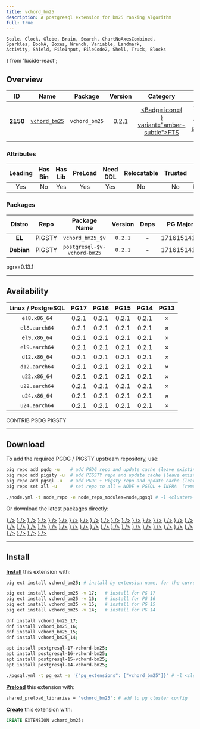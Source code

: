```yaml
---
title: vchord_bm25
description: A postgresql extension for bm25 ranking algorithm
full: true
---
```


    Scale, Clock, Globe, Brain, Search, ChartNoAxesCombined,
    Sparkles, BookA, Boxes, Wrench, Variable, Landmark,
    Activity, Shield, FileInput, FileCode2, Shell, Truck, Blocks
} from 'lucide-react';

## Overview

| <TooltipIconButton tooltip="Extension unique identifier" side="top">ID</TooltipIconButton> | <TooltipIconButton tooltip="Extension name" side="top">Name</TooltipIconButton> | <TooltipIconButton tooltip="Package name for installation" side="top">Package</TooltipIconButton> | <TooltipIconButton tooltip="Latest available extension version" side="top">Version</TooltipIconButton> | <TooltipIconButton tooltip="Extension category" side="top">Category</TooltipIconButton> | <TooltipIconButton tooltip="Open source license" side="top">License</TooltipIconButton> | <TooltipIconButton tooltip="Programming language" side="top">Lang</TooltipIconButton> |
|:--------:|:--------:|:----------:|:--------------:|:---------------------------------------:|:------------------------------------------------------:|:----:|
| **2150** | [`vchord_bm25`](https://github.com/tensorchord/VectorChord-bm25) | `vchord_bm25` | 0.2.1 | <a href="/ext/fts" className="no-underline"><Badge icon={<Search />} variant="amber-subtle">FTS</Badge></a> | <a href="/ext/list/license#agpl-30" className="no-underline"><Badge icon={<Scale />} variant="red-subtle">AGPL-3.0</Badge></a> | <a href="/ext/list/lang#rust"><Badge icon={<FileCode2 />} variant="amber-subtle">Rust</Badge></a> |

### Attributes

| <TooltipIconButton tooltip="The Primary Leading extension in the Package" side="top">Leading</TooltipIconButton> | <TooltipIconButton tooltip="Contains binary utils" side="top">Has Bin</TooltipIconButton> | <TooltipIconButton tooltip="Contains .so shared library files" side="top">Has Lib</TooltipIconButton> | <TooltipIconButton tooltip="Requires preloading via shared_preload_libraries" side="top">PreLoad</TooltipIconButton> | <TooltipIconButton tooltip="Requires CREATE EXTENSION DDL command" side="top">Need DDL</TooltipIconButton> | <TooltipIconButton tooltip="Can be installed in any schema" side="top">Relocatable</TooltipIconButton> | <TooltipIconButton tooltip="Can be created by non-superuser" side="top">Trusted</TooltipIconButton> | <TooltipIconButton tooltip="Schemas used by this extension" side="top">Schemas</TooltipIconButton> |
|:-------:|:-------:|:-------:|:-------:|:--------:|:-----------:|:-------:|:-------:|
| Yes | No | Yes | Yes | Yes | No | No | `bm25_catalog` |

### Packages

| <TooltipIconButton tooltip="Linux distribution family, EL or Debian" side="top">Distro</TooltipIconButton> | <TooltipIconButton tooltip="Package repository" side="top">Repo</TooltipIconButton> | <TooltipIconButton tooltip="The RPM/DEB Package Name Pattern (replace $v with real pg major)" side="top">Package Name</TooltipIconButton> | <TooltipIconButton tooltip="Latest package version" side="top">Version</TooltipIconButton> | <TooltipIconButton tooltip="RPM/DEB Package dependencies" side="top">Deps</TooltipIconButton> | <TooltipIconButton tooltip="Available in these PostgreSQL Major Versions" side="top">PG Major</TooltipIconButton> |
|:----------:|:--------:|:------------------------:|:-----------:|:------------:|:------------------:|
|   **EL**   | <Badge variant="amber-subtle"><span className="font-bold">PIGSTY</span></Badge> | `vchord_bm25_$v` | `0.2.1` | - | <Badge variant="green-subtle">17</Badge><Badge variant="green-subtle">16</Badge><Badge variant="green-subtle">15</Badge><Badge variant="green-subtle">14</Badge><Badge variant="red-subtle">13</Badge> |
| **Debian** | <Badge variant="amber-subtle"><span className="font-bold">PIGSTY</span></Badge> | `postgresql-$v-vchord-bm25` | `0.2.1` | - | <Badge variant="green-subtle">17</Badge><Badge variant="green-subtle">16</Badge><Badge variant="green-subtle">15</Badge><Badge variant="green-subtle">14</Badge><Badge variant="red-subtle">13</Badge> |


<Callout title="Comments" type="info">
    pgrx=0.13.1
</Callout>


------

## Availability

| <TooltipIconButton tooltip="Linux Distro Arch / PostgreSQL Major Version" side="top">Linux / PostgreSQL </TooltipIconButton> | **PG17** | **PG16** | **PG15** | **PG14** | <span className="text-red-500">**PG13**</span> |
|:-----:|:-----:|:-----:|:-----:|:-----:|:-----:|
| `el8.x86_64` | <Badge variant="amber-subtle">0.2.1</Badge> | <Badge variant="amber-subtle">0.2.1</Badge> | <Badge variant="amber-subtle">0.2.1</Badge> | <Badge variant="amber-subtle">0.2.1</Badge> | <Badge variant="red-subtle">✗</Badge> |
| `el8.aarch64` | <Badge variant="amber-subtle">0.2.1</Badge> | <Badge variant="amber-subtle">0.2.1</Badge> | <Badge variant="amber-subtle">0.2.1</Badge> | <Badge variant="amber-subtle">0.2.1</Badge> | <Badge variant="red-subtle">✗</Badge> |
| `el9.x86_64` | <Badge variant="amber-subtle">0.2.1</Badge> | <Badge variant="amber-subtle">0.2.1</Badge> | <Badge variant="amber-subtle">0.2.1</Badge> | <Badge variant="amber-subtle">0.2.1</Badge> | <Badge variant="red-subtle">✗</Badge> |
| `el9.aarch64` | <Badge variant="amber-subtle">0.2.1</Badge> | <Badge variant="amber-subtle">0.2.1</Badge> | <Badge variant="amber-subtle">0.2.1</Badge> | <Badge variant="amber-subtle">0.2.1</Badge> | <Badge variant="red-subtle">✗</Badge> |
| `d12.x86_64` | <Badge variant="amber-subtle">0.2.1</Badge> | <Badge variant="amber-subtle">0.2.1</Badge> | <Badge variant="amber-subtle">0.2.1</Badge> | <Badge variant="amber-subtle">0.2.1</Badge> | <Badge variant="red-subtle">✗</Badge> |
| `d12.aarch64` | <Badge variant="amber-subtle">0.2.1</Badge> | <Badge variant="amber-subtle">0.2.1</Badge> | <Badge variant="amber-subtle">0.2.1</Badge> | <Badge variant="amber-subtle">0.2.1</Badge> | <Badge variant="red-subtle">✗</Badge> |
| `u22.x86_64` | <Badge variant="amber-subtle">0.2.1</Badge> | <Badge variant="amber-subtle">0.2.1</Badge> | <Badge variant="amber-subtle">0.2.1</Badge> | <Badge variant="amber-subtle">0.2.1</Badge> | <Badge variant="red-subtle">✗</Badge> |
| `u22.aarch64` | <Badge variant="amber-subtle">0.2.1</Badge> | <Badge variant="amber-subtle">0.2.1</Badge> | <Badge variant="amber-subtle">0.2.1</Badge> | <Badge variant="amber-subtle">0.2.1</Badge> | <Badge variant="red-subtle">✗</Badge> |
| `u24.x86_64` | <Badge variant="amber-subtle">0.2.1</Badge> | <Badge variant="amber-subtle">0.2.1</Badge> | <Badge variant="amber-subtle">0.2.1</Badge> | <Badge variant="amber-subtle">0.2.1</Badge> | <Badge variant="red-subtle">✗</Badge> |
| `u24.aarch64` | <Badge variant="amber-subtle">0.2.1</Badge> | <Badge variant="amber-subtle">0.2.1</Badge> | <Badge variant="amber-subtle">0.2.1</Badge> | <Badge variant="amber-subtle">0.2.1</Badge> | <Badge variant="red-subtle">✗</Badge> |

<Badge variant="green-subtle"><span className="font-black">CONTRIB</span></Badge> <Badge variant="blue-subtle"><span className="font-black">PGDG</span></Badge> <Badge variant="amber-subtle"><span className="font-black">PIGSTY</span></Badge>

------

## Download

To add the required PGDG / PIGSTY upstream repository, use:

```bash tab="pig"
pig repo add pgdg -u    # add PGDG repo and update cache (leave existing repos)
pig repo add pigsty -u  # add PIGSTY repo and update cache (leave existing repos)
pig repo add pgsql -u   # add PGDG + Pigsty repo and update cache (leave existing repos)
pig repo set all -u     # set repo to all = NODE + PGSQL + INFRA  (remove existing repos)
```
```bash tab="pigsty"
./node.yml -t node_repo -e node_repo_modules=node,pgsql # -l <cluster>
```

Or download the latest packages directly:

<Files>
    <Folder name="el8.x86_64">
        <a href="https://repo.pigsty.io/yum/pgsql/el8.x86_64/vchord_bm25_17-0.2.1-1PIGSTY.el8.x86_64.rpm"><File name="vchord_bm25_17-0.2.1-1PIGSTY.el8.x86_64.rpm" icon={<Package className="text-emerald-500" />} /></a>
        <a href="https://repo.pigsty.io/yum/pgsql/el8.x86_64/vchord_bm25_16-0.2.1-1PIGSTY.el8.x86_64.rpm"><File name="vchord_bm25_16-0.2.1-1PIGSTY.el8.x86_64.rpm" icon={<Package className="text-emerald-500" />} /></a>
        <a href="https://repo.pigsty.io/yum/pgsql/el8.x86_64/vchord_bm25_15-0.2.1-1PIGSTY.el8.x86_64.rpm"><File name="vchord_bm25_15-0.2.1-1PIGSTY.el8.x86_64.rpm" icon={<Package className="text-emerald-500" />} /></a>
        <a href="https://repo.pigsty.io/yum/pgsql/el8.x86_64/vchord_bm25_14-0.2.1-1PIGSTY.el8.x86_64.rpm"><File name="vchord_bm25_14-0.2.1-1PIGSTY.el8.x86_64.rpm" icon={<Package className="text-emerald-500" />} /></a>
    </Folder>
    <Folder name="el8.aarch64">
        <a href="https://repo.pigsty.io/yum/pgsql/el8.aarch64/vchord_bm25_17-0.2.1-1PIGSTY.el8.aarch64.rpm"><File name="vchord_bm25_17-0.2.1-1PIGSTY.el8.aarch64.rpm" icon={<Package className="text-orange-500" />} /></a>
        <a href="https://repo.pigsty.io/yum/pgsql/el8.aarch64/vchord_bm25_16-0.2.1-1PIGSTY.el8.aarch64.rpm"><File name="vchord_bm25_16-0.2.1-1PIGSTY.el8.aarch64.rpm" icon={<Package className="text-orange-500" />} /></a>
        <a href="https://repo.pigsty.io/yum/pgsql/el8.aarch64/vchord_bm25_15-0.2.1-1PIGSTY.el8.aarch64.rpm"><File name="vchord_bm25_15-0.2.1-1PIGSTY.el8.aarch64.rpm" icon={<Package className="text-orange-500" />} /></a>
        <a href="https://repo.pigsty.io/yum/pgsql/el8.aarch64/vchord_bm25_14-0.2.1-1PIGSTY.el8.aarch64.rpm"><File name="vchord_bm25_14-0.2.1-1PIGSTY.el8.aarch64.rpm" icon={<Package className="text-orange-500" />} /></a>
    </Folder>
    <Folder name="el9.x86_64">
        <a href="https://repo.pigsty.io/yum/pgsql/el9.x86_64/vchord_bm25_17-0.2.1-1PIGSTY.el9.x86_64.rpm"><File name="vchord_bm25_17-0.2.1-1PIGSTY.el9.x86_64.rpm" icon={<Package className="text-emerald-500" />} /></a>
        <a href="https://repo.pigsty.io/yum/pgsql/el9.x86_64/vchord_bm25_16-0.2.1-1PIGSTY.el9.x86_64.rpm"><File name="vchord_bm25_16-0.2.1-1PIGSTY.el9.x86_64.rpm" icon={<Package className="text-emerald-500" />} /></a>
        <a href="https://repo.pigsty.io/yum/pgsql/el9.x86_64/vchord_bm25_15-0.2.1-1PIGSTY.el9.x86_64.rpm"><File name="vchord_bm25_15-0.2.1-1PIGSTY.el9.x86_64.rpm" icon={<Package className="text-emerald-500" />} /></a>
        <a href="https://repo.pigsty.io/yum/pgsql/el9.x86_64/vchord_bm25_14-0.2.1-1PIGSTY.el9.x86_64.rpm"><File name="vchord_bm25_14-0.2.1-1PIGSTY.el9.x86_64.rpm" icon={<Package className="text-emerald-500" />} /></a>
    </Folder>
    <Folder name="el9.aarch64">
        <a href="https://repo.pigsty.io/yum/pgsql/el9.aarch64/vchord_bm25_17-0.2.1-1PIGSTY.el9.aarch64.rpm"><File name="vchord_bm25_17-0.2.1-1PIGSTY.el9.aarch64.rpm" icon={<Package className="text-orange-500" />} /></a>
        <a href="https://repo.pigsty.io/yum/pgsql/el9.aarch64/vchord_bm25_16-0.2.1-1PIGSTY.el9.aarch64.rpm"><File name="vchord_bm25_16-0.2.1-1PIGSTY.el9.aarch64.rpm" icon={<Package className="text-orange-500" />} /></a>
        <a href="https://repo.pigsty.io/yum/pgsql/el9.aarch64/vchord_bm25_15-0.2.1-1PIGSTY.el9.aarch64.rpm"><File name="vchord_bm25_15-0.2.1-1PIGSTY.el9.aarch64.rpm" icon={<Package className="text-orange-500" />} /></a>
        <a href="https://repo.pigsty.io/yum/pgsql/el9.aarch64/vchord_bm25_14-0.2.1-1PIGSTY.el9.aarch64.rpm"><File name="vchord_bm25_14-0.2.1-1PIGSTY.el9.aarch64.rpm" icon={<Package className="text-orange-500" />} /></a>
    </Folder>
    <Folder name="d12.x86_64">
        <a href="https://repo.pigsty.io/apt/pgsql/bookworm/pool/main/v/vchord-bm25/postgresql-17-vchord-bm25_0.2.1-1PIGSTY~bookworm_amd64.deb"><File name="postgresql-17-vchord-bm25_0.2.1-1PIGSTY~bookworm_amd64.deb" icon={<Box className="text-emerald-500" />} /></a>
        <a href="https://repo.pigsty.io/apt/pgsql/bookworm/pool/main/v/vchord-bm25/postgresql-16-vchord-bm25_0.2.1-1PIGSTY~bookworm_amd64.deb"><File name="postgresql-16-vchord-bm25_0.2.1-1PIGSTY~bookworm_amd64.deb" icon={<Box className="text-emerald-500" />} /></a>
        <a href="https://repo.pigsty.io/apt/pgsql/bookworm/pool/main/v/vchord-bm25/postgresql-15-vchord-bm25_0.2.1-1PIGSTY~bookworm_amd64.deb"><File name="postgresql-15-vchord-bm25_0.2.1-1PIGSTY~bookworm_amd64.deb" icon={<Box className="text-emerald-500" />} /></a>
        <a href="https://repo.pigsty.io/apt/pgsql/bookworm/pool/main/v/vchord-bm25/postgresql-14-vchord-bm25_0.2.1-1PIGSTY~bookworm_amd64.deb"><File name="postgresql-14-vchord-bm25_0.2.1-1PIGSTY~bookworm_amd64.deb" icon={<Box className="text-emerald-500" />} /></a>
    </Folder>
    <Folder name="d12.aarch64">
        <a href="https://repo.pigsty.io/apt/pgsql/bookworm/pool/main/v/vchord-bm25/postgresql-17-vchord-bm25_0.2.1-1PIGSTY~bookworm_arm64.deb"><File name="postgresql-17-vchord-bm25_0.2.1-1PIGSTY~bookworm_arm64.deb" icon={<Box className="text-orange-500" />} /></a>
        <a href="https://repo.pigsty.io/apt/pgsql/bookworm/pool/main/v/vchord-bm25/postgresql-16-vchord-bm25_0.2.1-1PIGSTY~bookworm_arm64.deb"><File name="postgresql-16-vchord-bm25_0.2.1-1PIGSTY~bookworm_arm64.deb" icon={<Box className="text-orange-500" />} /></a>
        <a href="https://repo.pigsty.io/apt/pgsql/bookworm/pool/main/v/vchord-bm25/postgresql-15-vchord-bm25_0.2.1-1PIGSTY~bookworm_arm64.deb"><File name="postgresql-15-vchord-bm25_0.2.1-1PIGSTY~bookworm_arm64.deb" icon={<Box className="text-orange-500" />} /></a>
        <a href="https://repo.pigsty.io/apt/pgsql/bookworm/pool/main/v/vchord-bm25/postgresql-14-vchord-bm25_0.2.1-1PIGSTY~bookworm_arm64.deb"><File name="postgresql-14-vchord-bm25_0.2.1-1PIGSTY~bookworm_arm64.deb" icon={<Box className="text-orange-500" />} /></a>
    </Folder>
    <Folder name="u22.x86_64">
        <a href="https://repo.pigsty.io/apt/pgsql/jammy/pool/main/v/vchord-bm25/postgresql-17-vchord-bm25_0.2.1-1PIGSTY~jammy_amd64.deb"><File name="postgresql-17-vchord-bm25_0.2.1-1PIGSTY~jammy_amd64.deb" icon={<Box className="text-emerald-500" />} /></a>
        <a href="https://repo.pigsty.io/apt/pgsql/jammy/pool/main/v/vchord-bm25/postgresql-16-vchord-bm25_0.2.1-1PIGSTY~jammy_amd64.deb"><File name="postgresql-16-vchord-bm25_0.2.1-1PIGSTY~jammy_amd64.deb" icon={<Box className="text-emerald-500" />} /></a>
        <a href="https://repo.pigsty.io/apt/pgsql/jammy/pool/main/v/vchord-bm25/postgresql-15-vchord-bm25_0.2.1-1PIGSTY~jammy_amd64.deb"><File name="postgresql-15-vchord-bm25_0.2.1-1PIGSTY~jammy_amd64.deb" icon={<Box className="text-emerald-500" />} /></a>
        <a href="https://repo.pigsty.io/apt/pgsql/jammy/pool/main/v/vchord-bm25/postgresql-14-vchord-bm25_0.2.1-1PIGSTY~jammy_amd64.deb"><File name="postgresql-14-vchord-bm25_0.2.1-1PIGSTY~jammy_amd64.deb" icon={<Box className="text-emerald-500" />} /></a>
    </Folder>
    <Folder name="u22.aarch64">
        <a href="https://repo.pigsty.io/apt/pgsql/jammy/pool/main/v/vchord-bm25/postgresql-17-vchord-bm25_0.2.1-1PIGSTY~jammy_arm64.deb"><File name="postgresql-17-vchord-bm25_0.2.1-1PIGSTY~jammy_arm64.deb" icon={<Box className="text-orange-500" />} /></a>
        <a href="https://repo.pigsty.io/apt/pgsql/jammy/pool/main/v/vchord-bm25/postgresql-16-vchord-bm25_0.2.1-1PIGSTY~jammy_arm64.deb"><File name="postgresql-16-vchord-bm25_0.2.1-1PIGSTY~jammy_arm64.deb" icon={<Box className="text-orange-500" />} /></a>
        <a href="https://repo.pigsty.io/apt/pgsql/jammy/pool/main/v/vchord-bm25/postgresql-15-vchord-bm25_0.2.1-1PIGSTY~jammy_arm64.deb"><File name="postgresql-15-vchord-bm25_0.2.1-1PIGSTY~jammy_arm64.deb" icon={<Box className="text-orange-500" />} /></a>
        <a href="https://repo.pigsty.io/apt/pgsql/jammy/pool/main/v/vchord-bm25/postgresql-14-vchord-bm25_0.2.1-1PIGSTY~jammy_arm64.deb"><File name="postgresql-14-vchord-bm25_0.2.1-1PIGSTY~jammy_arm64.deb" icon={<Box className="text-orange-500" />} /></a>
    </Folder>
    <Folder name="u24.x86_64">
        <a href="https://repo.pigsty.io/apt/pgsql/noble/pool/main/v/vchord-bm25/postgresql-17-vchord-bm25_0.2.1-1PIGSTY~noble_amd64.deb"><File name="postgresql-17-vchord-bm25_0.2.1-1PIGSTY~noble_amd64.deb" icon={<Box className="text-emerald-500" />} /></a>
        <a href="https://repo.pigsty.io/apt/pgsql/noble/pool/main/v/vchord-bm25/postgresql-16-vchord-bm25_0.2.1-1PIGSTY~noble_amd64.deb"><File name="postgresql-16-vchord-bm25_0.2.1-1PIGSTY~noble_amd64.deb" icon={<Box className="text-emerald-500" />} /></a>
        <a href="https://repo.pigsty.io/apt/pgsql/noble/pool/main/v/vchord-bm25/postgresql-15-vchord-bm25_0.2.1-1PIGSTY~noble_amd64.deb"><File name="postgresql-15-vchord-bm25_0.2.1-1PIGSTY~noble_amd64.deb" icon={<Box className="text-emerald-500" />} /></a>
        <a href="https://repo.pigsty.io/apt/pgsql/noble/pool/main/v/vchord-bm25/postgresql-14-vchord-bm25_0.2.1-1PIGSTY~noble_amd64.deb"><File name="postgresql-14-vchord-bm25_0.2.1-1PIGSTY~noble_amd64.deb" icon={<Box className="text-emerald-500" />} /></a>
    </Folder>
    <Folder name="u24.aarch64">
        <a href="https://repo.pigsty.io/apt/pgsql/noble/pool/main/v/vchord-bm25/postgresql-17-vchord-bm25_0.2.1-1PIGSTY~noble_arm64.deb"><File name="postgresql-17-vchord-bm25_0.2.1-1PIGSTY~noble_arm64.deb" icon={<Box className="text-orange-500" />} /></a>
        <a href="https://repo.pigsty.io/apt/pgsql/noble/pool/main/v/vchord-bm25/postgresql-16-vchord-bm25_0.2.1-1PIGSTY~noble_arm64.deb"><File name="postgresql-16-vchord-bm25_0.2.1-1PIGSTY~noble_arm64.deb" icon={<Box className="text-orange-500" />} /></a>
        <a href="https://repo.pigsty.io/apt/pgsql/noble/pool/main/v/vchord-bm25/postgresql-15-vchord-bm25_0.2.1-1PIGSTY~noble_arm64.deb"><File name="postgresql-15-vchord-bm25_0.2.1-1PIGSTY~noble_arm64.deb" icon={<Box className="text-orange-500" />} /></a>
        <a href="https://repo.pigsty.io/apt/pgsql/noble/pool/main/v/vchord-bm25/postgresql-14-vchord-bm25_0.2.1-1PIGSTY~noble_arm64.deb"><File name="postgresql-14-vchord-bm25_0.2.1-1PIGSTY~noble_arm64.deb" icon={<Box className="text-orange-500" />} /></a>
    </Folder>
</Files>

------

## Install

[**Install**](/docs/pgsql/ext/install) this extension with:

```bash tab="pig"
pig ext install vchord_bm25; # install by extension name, for the current active PG version

pig ext install vchord_bm25 -v 17;   # install for PG 17
pig ext install vchord_bm25 -v 16;   # install for PG 16
pig ext install vchord_bm25 -v 15;   # install for PG 15
pig ext install vchord_bm25 -v 14;   # install for PG 14
```
```bash tab="yum" 
dnf install vchord_bm25_17;
dnf install vchord_bm25_16;
dnf install vchord_bm25_15;
dnf install vchord_bm25_14;
```
```bash tab="apt" 
apt install postgresql-17-vchord-bm25;
apt install postgresql-16-vchord-bm25;
apt install postgresql-15-vchord-bm25;
apt install postgresql-14-vchord-bm25;
```
```bash tab="ansible"
./pgsql.yml -t pg_ext -e '{"pg_extensions": ["vchord_bm25"]}' # -l <cls>
```

[**Preload**](/docs/pgsql/ext/load) this extension with:

```bash
shared_preload_libraries = 'vchord_bm25'; # add to pg cluster config
```

[**Create**](/docs/pgsql/ext/create) this extension with:

```sql
CREATE EXTENSION vchord_bm25;
```



